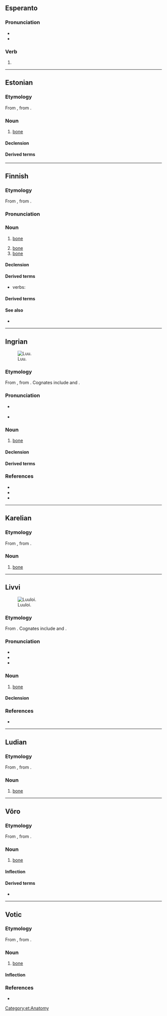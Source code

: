{{also|luu|Luu|lưu|Lưu|lựu|łuu}}
==Esperanto==

===Pronunciation===
* {{IPA|eo|/ˈluu/}}
* {{audio|eo|LL-Q143 (epo)-Lepticed7-luu.wav|Audio}}

===Verb===
{{eo-head}}

# {{eo-form of|lu|u}}

----

==Estonian==

===Etymology===
From {{inh|et|fiu-fin-pro|*luu}}, from {{der|et|urj-pro|*luwe}}.

===Noun===
{{et-noun|luu|luud}}

# {{lb|et|skeleton}} [[bone]]

====Declension====
{{et-decl-idee|luu}}

====Derived terms====
{{der4|et
|alalõualuu
|keeleluu
|kiilluu
|kiiruluu
|kuklaluu
|küünarluu
|ninaluu
|oimuluu
|otsmikuluu
|pealuu
|peeniseluu
|pindluu
|pisaraluu
|põhiluu
|sahkluu
|sarnaluu
|suulaeluu
|sõelluu
|ülalõualuu}}

[[Category:et:Anatomy]]

----

==Finnish==

===Etymology===
From {{inh|fi|fiu-fin-pro|*luu}}, from {{inh|fi|urj-pro|*luwe}}.

===Pronunciation===
{{fi-p}}

===Noun===
{{fi-noun}}

# {{lb|fi|skeleton}} [[bone]]
# [[bone]] {{gloss|material}}
# [[bone]] {{gloss|part of a corset}}

====Declension====
{{fi-decl-maa|luu|a}}

====Derived terms====
{{der4|fi|title=adjectives|luinen|luiseva|luumainen|luuton}}
* verbs: {{l|fi|luutua}}

====Derived terms====
{{der4|fi
|alaleukaluu
|arpaluu
|hammasluu
|hankaluu
|häntäluu
|häpyluu
|istuinluu
|jalkapöydänluu
|jänneluu
|kalanluu
|kantaluu
|kehräluu
|kehräsluu
|kieliluu
|kilpikonnanluu
|kirsikanluu
|kuuloluu
|kuutioluu
|kylkiluu
|kyynärluu
|kämmenluu
|lapaluu
|leukaluu
|lonkkaluu
|luujauho
|luukala
|luukalvo
|luukampa
|luukasvain
|luukato
|luukeitto
|luukudos
|luukyhmy
|luumarja
|luumätä
|luunappi
|luunaula
|luunkova
|luunmurtuma
|luunsiirto
|luunsiirtoleikkaus
|luunsiru
|luupiikki
|luuposliini
|luupää
|luurakenne
|luuranko
|luusolu
|luusolukko
|luusyöpä
|luutua
|luutuma
|luutuneisuus
|luuvalo
|luuviitonen
|luuvitonen
|luuviulu
|luuydin
|luuytimensiirto
|mursunluu
|nenäluu
|nilkkaluu
|norsunluu
|ohimoluu
|olkaluu
|otsaluu
|pankkaluu
|pohjeluu
|poronluu
|poskiluu
|puruluu
|päälaenluu
|pääluu
|ranneluu
|reisiluu
|ristiluu
|seulaluu
|siitinluu
|solisluu
|sormiluu
|suoliluu
|suulaenluu
|sääriluu
|takaraivonluu
|telaluu
|toivomusluu
|umpiluu
|vaajaluu
|vaivaisenluu
|varpaanluu
|varvasluu
|vasaraluu
|veneluu
|välileuanluu
|värttinäluu
|ydinluu
|yläleukaluu
}}

====See also====
* {{l|fi|ruoto}}

----

==Ingrian==
[[Image:Dusaniv (16).jpg|thumb|upright|Luu.]]

===Etymology===
From {{inh|izh|fiu-fin-pro|*luu}}, from {{inh|izh|urj-pro|*luwe}}. Cognates include {{cog|fi|luu}} and {{cog|et|luu}}.

===Pronunciation===
* {{a|Ala-Laukaa|Soikkola}} {{IPA|izh|/ˈluː/}}
* {{hyph|izh|luu}}

===Noun===
{{head|izh|noun}}

# [[bone]]

====Declension====
{{izh-decl/maa}}
{{izh-decl-table/Ch|luu|luun|luuta|luuhu|luuz|luust|luulle|luul|luult|luuks|luun|luut|luijjen|luita|luihe|luiz|luist|luille|luil|luilt|luiks|luin}}

====Derived terms====
{{col4|izh
|luukas}}

===References===
* {{R:izh:Junus:1936|page=66}}
* {{R:izh:Nirvi:1971|page=281}}
* {{R:izh:Chernyavskij:2005|page=124}}

{{C|izh|Body parts|Skeleton}}

----

==Karelian==

===Etymology===
From {{inh|krl|fiu-fin-pro|*luu}}, from {{der|krl|urj-pro|*luwe}}.

===Noun===
{{head|krl|noun}}

# [[bone]]

----

==Livvi==
[[Image:Bones of cattle on a farm in Namibia.jpg|thumb|Luuloi.]]

===Etymology===
{{dercat|olo|urj-pro|inh=1}}
From {{inh|olo|fiu-fin-pro|*luu}}. Cognates include {{cog|fi|luu}} and {{cog|et|luu}}.

===Pronunciation===
* {{IPA|olo|/ˈluː/}}
* {{hyph|olo|luu}}
* {{rhymes|olo|uː|s=1}}

===Noun===
{{olo-noun|luun|luudu}}

# [[bone]]

====Declension====
{{olo-decl/suu|luu}}

===References===
* {{R:olo:Boiko:2019|+}}

{{C|olo|Anatomy}}

----

==Ludian==

===Etymology===
From {{inh|lud|fiu-fin-pro|*luu}}, from {{der|lud|urj-pro|*luwe}}.

===Noun===
{{head|lud|noun}}

# [[bone]]

----

==Võro==

===Etymology===
From {{inh|vro|fiu-fin-pro|*luu}}, from {{der|vro|urj-pro|*luwe}}.

===Noun===
{{vro-noun|luu|luud}}

# [[bone]]

====Inflection====
{{vro-decl-stems|a|luu|luu|luud|luuhõ|ill_sg2=luuhtõ|luiõ|luid|luihõ|ill_pl2=luihtõ|lui}}

====Derived terms====
* {{l|vro|elevandiluu}}

{{topics|vro|Body}}

----

==Votic==

===Etymology===
From {{inh|vot|fiu-fin-pro|*luu}}, from {{der|vot|urj-pro|*luwe}}.

===Noun===
{{vot-noun|luu|luut}}

# [[bone]]

====Inflection====
{{vot-decl|luu|luu|luut|luhõõ|luuz|luuss|luulõ|luull|luult|luussi|luuna|luuka|luussa|luud|luďďe|luit|luise|luiz|luiss|luilõ|luill|luilt|luissi|luina|luika|luissa}}

===References===
* {{R:vot:VKS}}

{{topics|vot|Body}}